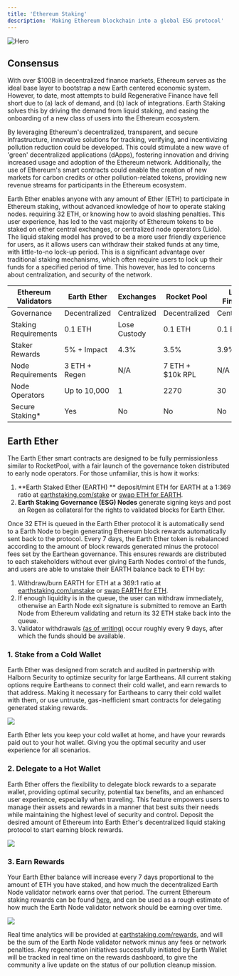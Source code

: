 ```yaml
---
title: 'Ethereum Staking'
description: 'Making Ethereum blockchain into a global ESG protocol'
---
```


<img
  src="/images/staking.jpg"
  alt="Hero"
/>

## Consensus

With over $100B in decentralized finance markets, Ethereum serves as the ideal base layer to bootstrap a new Earth centered economic system. However, to date, most attempts to build Regenerative Finance have fell short due to (a) lack of demand, and (b) lack of integrations. Earth Staking solves this by driving the demand from liquid staking, and easing the onboarding of a new class of users into the Ethereum ecosystem.

By leveraging Ethereum's decentralized, transparent, and secure infrastructure, innovative solutions for tracking, verifying, and incentivizing pollution reduction could be developed. 
This could stimulate a new wave of 'green' decentralized applications (dApps), fostering innovation and driving increased usage and adoption of the Ethereum network. Additionally, the use of Ethereum's smart contracts could enable the creation of new markets for carbon credits or other pollution-related tokens, providing new revenue streams for participants in the Ethereum ecosystem. 

Earth Ether enables anyone with any amount of Ether (ETH) to participate in Ethereum staking, without advanced knowledge of how to operate staking nodes. requiring 32 ETH, or knowing how to avoid slashing penalties. This user experience, has led to the vast majority of Ethereum tokens to be staked on either central exchanges, or centralized node operators (Lido). The liquid staking model has proved to be a more user friendly experience for users, as it allows users can withdraw their staked funds at any time, with little-to-no lock-up period. This is a significant advantage over traditional staking mechanisms, which often require users to lock up their funds for a specified period of time. This however, has led to concerns about centralization, and security of the network.

| Ethereum Validators | Earth Ether | Exchanges | Rocket Pool | Lido Finance | Self |
|---|---|---|---|---|---|
| Governance | Decentralized | Centralized | Decentralized | Centralized | N/A |
| Staking Requirements | 0.1 ETH |Lose Custody | 0.1 ETH | 0.1 ETH | 32 ETH |
| Staker Rewards | 5% + Impact |4.3% | 3.5% | 3.9% | 4.9% |
| Node Requirements | 3 ETH + Regen |N/A | 7 ETH + $10k RPL | N/A | 32 ETH |
| Node Operators | Up to 10,000 |1 | 2270 | 30 | 1 |
| Secure Staking* | Yes | No | No | No | No |

## Earth Ether

The Earth Ether smart contracts are designed to be fully permissionless similar to RocketPool, with a fair launch of the governance token distributed to early node operators.
For those unfamiliar, this is how it works:

1. **Earth Staked Ether (EARTH) ** deposit/mint ETH for EARTH at a 1:369 ratio at [earthstaking.com/stake](https://earthstaking.com/stake) or [swap ETH for EARTH](https://uniswap.com).
2. **Earth Staking Governance (ESG) Nodes** generate signing keys and post an Regen as collateral for the rights to validated blocks for Earth Ether.

Once 32 ETH is queued in the Earth Ether protocol it is automatically send to a Earth Node to begin generating Ethereum block rewards automatically sent back to the protocol. Every 7 days, the Earth Ether token is rebalanced according to the amount of block rewards generated minus the protocol fees set by the Earthean governance. 
This ensures rewards are distributed to each stakeholders without ever giving Earth Nodes control of the funds, and users are able to unstake their EARTH balance back to ETH by:

1. Withdraw/burn EARTH for ETH at a 369:1 ratio at [earthstaking.com/unstake](https://earthstaking.com/unstake) or [swap EARTH for ETH](https://uniswap.com).
2. If enough liquidity is in the queue, the user can withdraw immediately, otherwise an Earth Node exit signature is submitted to remove an Earth Node from Ethereum validating and return its 32 ETH stake back into the queue.
3. Validator withdrawals [(as of writing)](https://launchpad.ethereum.com/withdrawals) occur roughly every 9 days, after which the funds should be available.

### 1. Stake from a Cold Wallet

Earth Ether was designed from scratch and audited in partnership with Halborn Security to optimize security for large Eartheans. All current staking options require Eartheans
to connect their cold wallet, and earn rewards to that address. Making it necessary for Eartheans to carry their cold wallet with them, or use untruste, gas-inefficient smart contracts for delegating generated staking rewards.

[<img src="/images/connect.png" max-height="200px"/>](https://app.earthstaking.com)

Earth Ether lets you keep your cold wallet at home, and have your rewards paid out to your hot wallet. Giving you the optimal security and user experience for all scenarios.

### 2. Delegate to a Hot Wallet

Earth Ether offers the flexibility to delegate block rewards to a separate wallet, providing optimal security, potential tax benefits, and an enhanced user experience, especially when traveling. 
This feature empowers users to manage their assets and rewards in a manner that best suits their needs while maintaining the highest level of security and control. Deposit the desired amount of Ethereum into Earth Ether's decentralized liquid staking protocol to start earning block rewards. 

[<img src="/images/eETH.png" max-height="200px"/>](https://app.earthstaking.com)

### 3. Earn Rewards

Your Earth Ether balance will increase every 7 days proportional to the amount of ETH you have staked, and how much the decentralized Earth Node validator network earns over that period.
The current Ethereum staking rewards can be found [here](https://ethereum.com/en/staking/), and can be used as a rough estimate of how much the Earth Node validator network should be earning over time.

[<img src="/images/rewards.png" max-height="200px"/>](https://app.earthstaking.com/rewards)

Real time analytics will be provided at [earthstaking.com/rewards](https://app.earthstaking.com/rewards), and will be the sum of the Earth Node validator network minus any fees or network penalties. Any regeneration initiatives
successfully initiated by Earth Wallet will be tracked in real time on the rewards dashboard, to give the community a live update on the status of our pollution cleanup mission. 
